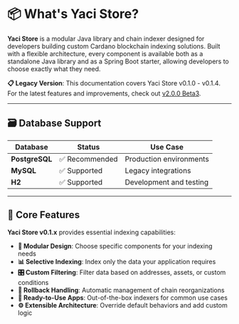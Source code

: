 &nbsp;

# 📦 What's Yaci Store?

**Yaci Store** is a modular Java library and chain indexer designed for developers building custom Cardano blockchain indexing solutions. Built with a flexible architecture, every component is available both as a standalone Java library and as a Spring Boot starter, allowing developers to choose exactly what they need.

<div style={{
  background: 'linear-gradient(135deg, rgba(156, 163, 175, 0.1) 0%, rgba(107, 114, 128, 0.1) 100%)',
  padding: '1rem',
  borderRadius: '8px',
  border: '1px solid rgba(156, 163, 175, 0.2)',
  marginBottom: '1.5rem'
}}>

**📋 Legacy Version**: This documentation covers Yaci Store v0.1.0 - v0.1.4. For the latest features and improvements, check out [v2.0.0 Beta3](/docs/v2.0.0).

</div>

---

## 🗃️ Database Support

| Database | Status | Use Case |
|----------|--------|----------|
| **PostgreSQL** | ✅ Recommended | Production environments |
| **MySQL** | ✅ Supported | Legacy integrations |
| **H2** | ✅ Supported | Development and testing |

---

## 🎯 Core Features

**Yaci Store v0.1.x** provides essential indexing capabilities:

- **🔧 Modular Design**: Choose specific components for your indexing needs
- **📊 Selective Indexing**: Index only the data your application requires
- **🎛️ Custom Filtering**: Filter data based on addresses, assets, or custom conditions
- **🔄 Rollback Handling**: Automatic management of chain reorganizations
- **🚀 Ready-to-Use Apps**: Out-of-the-box indexers for common use cases
- **⚙️ Extensible Architecture**: Override default behaviors and add custom logic
